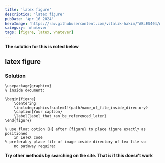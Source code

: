```yaml
---
title: 'latex figure'
description: 'latex figure'
pubDate: 'Apr 16 2024'
heroImage: 'https://raw.githubusercontent.com/vitalik-hakim/TABLES404/main/error_b/misc.png'
category: 'whatever'
tags: [figure, latex, whatever]
---
```


**The solution for this is noted below**

## latex figure

### Solution

```whatever
\usepackage{graphicx}
% inside document:

\begin{figure}
	\centering
	\includegraphics[scale=1]{path/name_of_file_inside_directory}
	\caption{Your caption}
	\label{label_that_can_be_referenced_later}
\end{figure}

% use float option [H] after {figure} to place figure exactly as positioned
	in LeTeX code
% preferably place file of image inside directory of tex file so
	no pathway required
```

**Try other methods by searching on the site. That is if this doesn't work**
